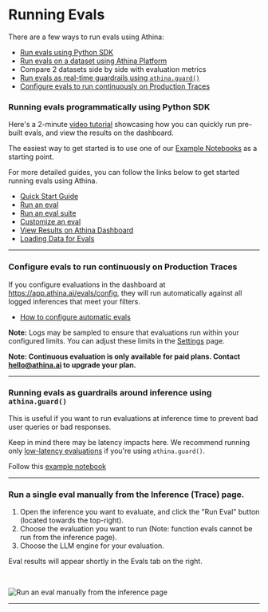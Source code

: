 
# Running Evals

There are a few ways to run evals using Athina:

- [Run evals using Python SDK](/evals/running_evals/run_eval_suite)
- [Run evals on a dataset using Athina Platform](/evals/running_evals/run_on_athina_platform)
- Compare 2 datasets side by side with evaluation metrics
- [Run evals as real-time guardrails using `athina.guard()`](/guides/athina_guard)
- [Configure evals to run continuously on Production Traces](/evals/automatic_evals)

### Running evals programmatically using Python SDK

<Callout>

Here's a 2-minute [video tutorial](https://www.loom.com/share/10e37f1ba11242ac8c97902edd2fa61e)
showcasing how you can quickly run pre-built evals, and view the results on the dashboard.

</Callout>

The easiest way to get started is to use one of our [Example Notebooks](/evals/cookbooks) as a starting point.

For more detailed guides, you can follow the links below to get started running evals using Athina.

- [Quick Start Guide](/evals/quick_start)
- [Run an eval](/evals/running_evals/run_eval)
- [Run an eval suite](/evals/running_evals/run_eval_suite)
- [Customize an eval](/evals/custom_evals)
- [View Results on Athina Dashboard](/evals/develop_dashboard)
- [Loading Data for Evals](/evals/loading_data)

---

### Configure evals to run continuously on Production Traces

If you configure evaluations in the dashboard at https://app.athina.ai/evals/config, they will run automatically against all logged inferences that meet your filters.

- [How to configure automatic evals](/evals/automatic_evals)

**Note:** Logs may be sampled to ensure that evaluations run within your configured limits. You can adjust these limits in the [Settings](https://app.athina.ai/settings) page.

**Note: Continuous evaluation is only available for paid plans. Contact hello@athina.ai to upgrade your plan.**

---

### Running evals as guardrails around inference using `athina.guard()`

This is useful if you want to run evaluations at inference time to prevent bad user queries or bad responses.

Keep in mind there may be latency impacts here. We recommend running only [low-latency evaluations](/evals/low_latency_evals) if you're using `athina.guard()`.

Follow this [example notebook](https://github.com/athina-ai/athina-evals/blob/main/examples/guard.ipynb)

---

### Run a single eval manually from the Inference (Trace) page.

1. Open the inference you want to evaluate, and click the "Run Eval" button (located towards the top-right).
2. Choose the evaluation you want to run (Note: function evals cannot be run from the inference page).
3. Choose the LLM engine for your evaluation.

Eval results will appear shortly in the Evals tab on the right.

<br />

<img
  src="/run-eval-manually.gif"
  alt="Run an eval manually from the inference page"
/>

---
